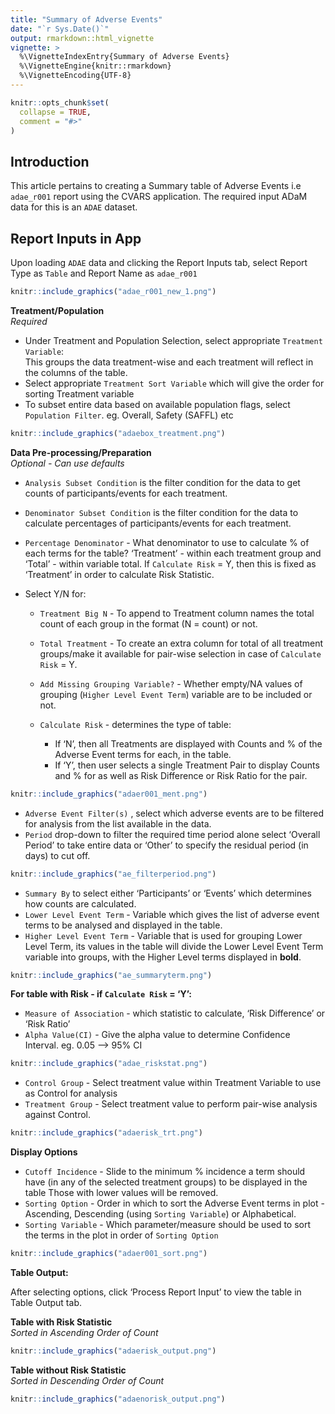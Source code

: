 ```yaml
---
title: "Summary of Adverse Events"
date: "`r Sys.Date()`"
output: rmarkdown::html_vignette
vignette: >
  %\VignetteIndexEntry{Summary of Adverse Events}
  %\VignetteEngine{knitr::rmarkdown}
  %\VignetteEncoding{UTF-8}
---
```


```r
knitr::opts_chunk$set(
  collapse = TRUE,
  comment = "#>"
)
```

## Introduction  
This article pertains to creating a Summary table of Adverse Events i.e `adae_r001` report using the CVARS application. The required input ADaM data for this is an `ADAE` dataset.  


## Report Inputs in App  

Upon loading `ADAE` data and clicking the Report Inputs tab, select Report Type as `Table` and Report Name as `adae_r001`  

```r
knitr::include_graphics("adae_r001_new_1.png")
```

**Treatment/Population**  
*Required*  

  - Under Treatment and Population Selection, select appropriate `Treatment Variable`:   
  This groups the data treatment-wise and each treatment will reflect in the columns of the table.  
  - Select appropriate `Treatment Sort Variable` which will give the order for sorting Treatment variable  
  - To subset entire data based on available population flags, select `Population Filter`. eg. Overall, Safety (SAFFL) etc  
  
```r
knitr::include_graphics("adaebox_treatment.png")
```
**Data Pre-processing/Preparation**  
*Optional - Can use defaults*

  - `Analysis Subset Condition` is the filter condition for the data to get counts of participants/events for each treatment.  
  - `Denominator Subset Condition` is the filter condition for the data to calculate percentages of participants/events for each treatment.  
  - `Percentage Denominator` - What denominator to use to calculate % of each terms for the table? 'Treatment' - within each treatment group and 'Total' - within variable total. If `Calculate Risk` = Y, then this is fixed as 'Treatment' in order to calculate Risk Statistic.  
  - Select Y/N for:  
  
    - `Treatment Big N` - To append to Treatment column names the total count of each group in the format (N = count) or not.  
    - `Total Treatment` - To create an extra column for total of all treatment groups/make it available for pair-wise selection in case of `Calculate Risk` = Y.  
    - `Add Missing Grouping Variable?` - Whether empty/NA values of grouping (`Higher Level Event Term`) variable are to be included or not.  
    - `Calculate Risk` - determines the type of table:  
      
      - If 'N', then all Treatments are displayed with Counts and % of the Adverse Event terms for each, in the table.  
      - If 'Y', then user selects a single Treatment Pair to display Counts and % for as well as Risk Difference or Risk Ratio for the pair.  
      
  
```r
knitr::include_graphics("adaer001_ment.png")
```
  
  - `Adverse Event Filter(s)` , select which adverse events are to be filtered for analysis from the list available in the data.  
  - `Period` drop-down to filter the required time period alone select 'Overall Period' to take entire data or 'Other' to specify the residual period (in days) to cut off.    
  
```r
knitr::include_graphics("ae_filterperiod.png")
```
  
  - `Summary By` to select either 'Participants' or 'Events' which determines how counts are calculated.
  - `Lower Level Event Term` - Variable which gives the list of adverse event terms to be analysed and displayed in the table.  
  - `Higher Level Event Term` - Variable that is used for grouping Lower Level Term, its values in the table will divide the Lower Level Event Term variable into groups, with the Higher Level terms displayed in **bold**.  
  
  
```r
knitr::include_graphics("ae_summaryterm.png")
```
  
**For table with Risk - if `Calculate Risk` = 'Y':**  

  - `Measure of Association` - which statistic to calculate, 'Risk Difference' or 'Risk Ratio'  
  - `Alpha Value(CI)` - Give the alpha value to determine Confidence Interval. eg. 0.05 --> 95% CI  

```r
knitr::include_graphics("adae_riskstat.png")
```
    
 - `Control Group` - Select treatment value within Treatment Variable to use as Control for analysis  
 - `Treatment Group` - Select treatment value to perform pair-wise analysis against Control. 
 
```r
knitr::include_graphics("adaerisk_trt.png")
```

**Display Options**  

  - `Cutoff Incidence` - Slide to the minimum % incidence a term should have (in any of the selected treatment groups) to be displayed in the table Those with lower values will be removed.  
  - `Sorting Option` - Order in which to sort the Adverse Event terms in plot - Ascending, Descending (using `Sorting Variable`) or Alphabetical.  
  - `Sorting Variable` - Which parameter/measure should be used to sort the terms in the plot in order of `Sorting Option`  
  
```r
knitr::include_graphics("adaer001_sort.png")
```


**Table Output:**  

After selecting options, click 'Process Report Input' to view the table in Table Output tab.  

**Table with Risk Statistic**  
*Sorted in Ascending Order of Count*  

```r
knitr::include_graphics("adaerisk_output.png")
```

**Table without Risk Statistic**  
*Sorted in Descending Order of Count*  

```r
knitr::include_graphics("adaenorisk_output.png")
```
